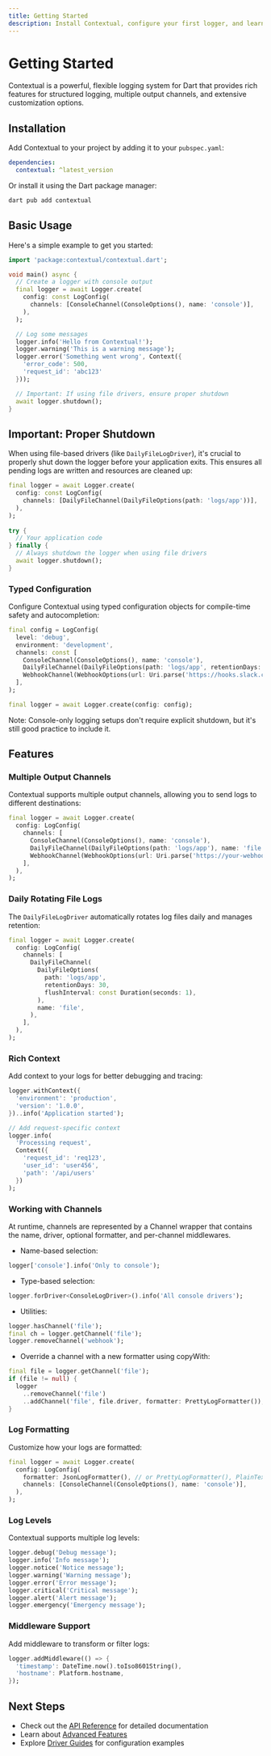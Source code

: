 ```yaml
---
title: Getting Started
description: Install Contextual, configure your first logger, and learn key concepts quickly.
---
```


# Getting Started

Contextual is a powerful, flexible logging system for Dart that provides rich features for structured logging, multiple output channels, and extensive customization options.

## Installation

Add Contextual to your project by adding it to your `pubspec.yaml`:

```yaml
dependencies:
  contextual: ^latest_version
```

Or install it using the Dart package manager:

```bash
dart pub add contextual
```

## Basic Usage

Here's a simple example to get you started:

```dart
import 'package:contextual/contextual.dart';

void main() async {
  // Create a logger with console output
  final logger = await Logger.create(
    config: const LogConfig(
      channels: [ConsoleChannel(ConsoleOptions(), name: 'console')],
    ),
  );

  // Log some messages
  logger.info('Hello from Contextual!');
  logger.warning('This is a warning message');
  logger.error('Something went wrong', Context({
    'error_code': 500,
    'request_id': 'abc123'
  }));

  // Important: If using file drivers, ensure proper shutdown
  await logger.shutdown();
}
```

## Important: Proper Shutdown

When using file-based drivers (like `DailyFileLogDriver`), it's crucial to properly shut down the logger before your application exits. This ensures all pending logs are written and resources are cleaned up:

```dart
final logger = await Logger.create(
  config: const LogConfig(
    channels: [DailyFileChannel(DailyFileOptions(path: 'logs/app'))],
  ),
);
 
try {
  // Your application code
} finally {
  // Always shutdown the logger when using file drivers
  await logger.shutdown();
}
```

### Typed Configuration

Configure Contextual using typed configuration objects for compile-time safety and autocompletion:

```dart
final config = LogConfig(
  level: 'debug',
  environment: 'development',
  channels: const [
    ConsoleChannel(ConsoleOptions(), name: 'console'),
    DailyFileChannel(DailyFileOptions(path: 'logs/app', retentionDays: 7), name: 'file'),
    WebhookChannel(WebhookOptions(url: Uri.parse('https://hooks.slack.com/services/...')), name: 'slack'),
  ],
);

final logger = await Logger.create(config: config);
```

Note: Console-only logging setups don't require explicit shutdown, but it's still good practice to include it.

## Features

### Multiple Output Channels

Contextual supports multiple output channels, allowing you to send logs to different destinations:

```dart
final logger = await Logger.create(
  config: LogConfig(
    channels: [
      ConsoleChannel(ConsoleOptions(), name: 'console'),
      DailyFileChannel(DailyFileOptions(path: 'logs/app'), name: 'file'),
      WebhookChannel(WebhookOptions(url: Uri.parse('https://your-webhook.com')), name: 'webhook'),
    ],
  ),
);
```

### Daily Rotating File Logs

The `DailyFileLogDriver` automatically rotates log files daily and manages retention:

```dart
final logger = await Logger.create(
  config: LogConfig(
    channels: [
      DailyFileChannel(
        DailyFileOptions(
          path: 'logs/app',
          retentionDays: 30,
          flushInterval: const Duration(seconds: 1),
        ),
        name: 'file',
      ),
    ],
  ),
);
```

### Rich Context

Add context to your logs for better debugging and tracing:

```dart
logger.withContext({
  'environment': 'production',
  'version': '1.0.0',
})..info('Application started');

// Add request-specific context
logger.info(
  'Processing request',
  Context({
    'request_id': 'req123',
    'user_id': 'user456',
    'path': '/api/users'
  })
);
```

### Working with Channels

At runtime, channels are represented by a Channel<T extends LogDriver> wrapper that contains the name, driver, optional formatter, and per-channel middlewares.

- Name-based selection:
```dart
logger['console'].info('Only to console');
```
- Type-based selection:
```dart
logger.forDriver<ConsoleLogDriver>().info('All console drivers');
```
- Utilities:
```dart
logger.hasChannel('file');
final ch = logger.getChannel('file');
logger.removeChannel('webhook');
```
- Override a channel with a new formatter using copyWith:
```dart
final file = logger.getChannel('file');
if (file != null) {
  logger
    ..removeChannel('file')
    ..addChannel('file', file.driver, formatter: PrettyLogFormatter());
}
```


### Log Formatting

Customize how your logs are formatted:

```dart
final logger = await Logger.create(
  config: LogConfig(
    formatter: JsonLogFormatter(), // or PrettyLogFormatter(), PlainTextLogFormatter()
    channels: [ConsoleChannel(ConsoleOptions(), name: 'console')],
  ),
);
```

### Log Levels

Contextual supports multiple log levels:

```dart
logger.debug('Debug message');
logger.info('Info message');
logger.notice('Notice message');
logger.warning('Warning message');
logger.error('Error message');
logger.critical('Critical message');
logger.alert('Alert message');
logger.emergency('Emergency message');
```

### Middleware Support

Add middleware to transform or filter logs:

```dart
logger.addMiddleware(() => {
  'timestamp': DateTime.now().toIso8601String(),
  'hostname': Platform.hostname,
});
```

## Next Steps

- Check out the [API Reference](api/overview.mdx) for detailed documentation
- Learn about [Advanced Features](advanced/middleware.mdx)
- Explore [Driver Guides](api/drivers/daily-file.mdx) for configuration examples
